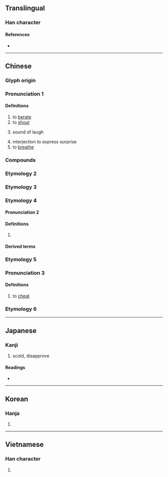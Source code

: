 {{also|訶}}
{{character info/new}}
==Translingual==

===Han character===
{{Han char|rn=30|rad=口|as=05|sn=8|four=61020|canj=RMNR|ids=⿰口可}}

====References====
* {{Han ref|kx=0183.020|dkj=03459|dj=0402.030|hdz=10598.100|uh=5475|ud=21621|bh=A8FE|bd=43262}}

----

==Chinese==
{{zh-forms}}

===Glyph origin===
{{Han etym}}

===Pronunciation 1===
{{zh-pron
|m=hē
|c=ho1,ho2
|cat=v,adv,interj
|mc=2
|oc=1
}}

====Definitions====
{{zh-hanzi}}

# to [[berate]]
# to [[shout]]
# {{lb|zh|onomatoepia}} sound of laugh
# interjection to express surprise
# to [[breathe]]

===Compounds===
{{zh-der|呵責|呵斥|一氣呵成|呵呵|呵哈|呵護|樂呵呵|呵欠|打呵欠|呵喝|斥呵|呵禁|呵護備至|笑呵呵|精心呵護|呵氣}}

===Etymology 2===
{{zh-see|哈|v}}

===Etymology 3===
{{zh-see|啊|v}}

===Etymology 4===

====Pronunciation 2====
{{zh-pron
|m=kē
|c=ho1,ho2
|cat=
}}

====Definitions====
{{zh-hanzi}}

# {{non-gloss|Used in transliteration.}}

====Derived terms====
{{zh-der|呵羅單|呵叻}}

===Etymology 5===

===Pronunciation 3===
{{zh-pron
|m=huō
|c=ho1,ho2
|cat=v
}}

====Definitions====
{{zh-hanzi}}

# to [[cheat]]

===Etymology 6===
{{zh-see|訶|ss}}

----

==Japanese==

===Kanji===
{{ja-kanji|grade=|rs=口05}}

# scold, disapprove

====Readings====
* {{ja-readings|on=[[か]] (ka)|kun=[[しかる]] (shikaru), [[わらう]] (warau)}}

----

==Korean==

===Hanja===
{{ko-hanja|hangeul=가|rv=ga|mr=ka}}

# {{defn|lang=ko|sort=口05}}

----

==Vietnamese==

===Han character===
{{vi-hantu|[[ha]], [[há]], [[hả]], [[hà]], [[khá]], [[khà]]|rs=口05}}

# {{defn|lang=vi|sort=口05}}